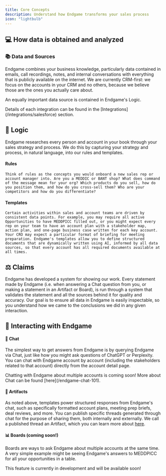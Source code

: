 ```yaml
---
title: Core Concepts
description: Understand how Endgame transforms your sales process
icon: "lightbulb"
---
```


## 💻 How data is obtained and analyzed

### 📚 Data and Sources

Endgame combines your business knowledge, particularly data contained in emails, call recordings, notes, and internal conversations with everything that is publicly available on the internet. We are currently CRM-first: we focus on the accounts in your CRM and no others, because we believe those are the ones you actually care about.

An equally important data source is contained in Endgame's Logic.

<Info>
Details of each integration can be found in the [Integrations](/integrations/salesforce) section.
</Info>

## 🧩 Logic

Endgame researches every person and account in your book through your sales strategy and process. We do this by capturing your strategy and process, in natural language, into our rules and templates.

#### Rules
    Think of rules as the concepts you would onboard a new sales rep or account manager into. Are you a MEDDIC or BANT shop? What does command of the message mean for your org? Which products do you sell, how do you position them, and how do you cross-sell them? Who are your competitors and how do you differentiate?
#### Templates
    Certain activities within sales and account teams are driven by consistent data points. For example, you may require all active Opportunities to have MEDDPICC filled out, or you might expect every rep on your team to have an account plan with a stakeholder map, action plan, and one-page business case written for each key account. Your CRO may expect a particular format of briefing for meeting preparation. Endgame's templates allow you to define structured documents that are dynamically written using AI, informed by all data sources, so that every account has all required documents available at all times.

## ⚖️ Claims

Endgame has developed a system for showing our work. Every statement made by Endgame (i.e. when answering a Chat question from you, or making a statement in an Artifact or Board), is run through a system that validates the statement and all the sources behind it for quality and accuracy. Our goal is to ensure all data in Endgame is easily inspectable, so you understand how we came to the conclusions we did in any given interaction.

## 💼 Interacting with Endgame

#### 💬 Chat

The simplest way to get answers from Endgame is by querying Endgame via Chat, just like how you might ask questions of ChatGPT or Perplexity. You can chat with Endgame account by account (including the stakeholders related to that account) directly from the account detail page. 

<Note>
Chatting with Endgame about multiple accounts is coming soon! More about Chat can be found [here](/endgame-chat-101).
</Note>

#### 📄 Artifacts

As noted above, templates power structured responses from Endgame's chat, such as specifically formatted account plans, meeting prep briefs, deal reviews, and more. You can publish specific threads generated through chat for the purpose of sharing them, both internally and externally. We call a published thread an Artifact, which you can learn more about [here](/features/publishing-artifacts).

#### 📊 Boards (coming soon!)

Boards are ways to ask Endgame about multiple accounts at the same time. A very simple example might be seeing Endgame's answers to MEDDPICC for all your opportunities in a table.

<Info>
This feature is currently in development and will be available soon!
</Info>